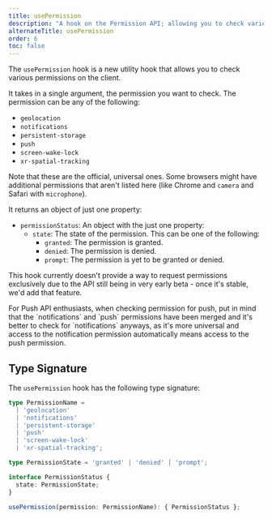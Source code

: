 ```yaml
---
title: usePermission
description: "A hook on the Permission API; allowing you to check various permissions on the client."
alternateTitle: usePermission
order: 6
toc: false
---
```



The `usePermission` hook is a new utility hook that allows you to check various permissions on the client.

It takes in a single argument, the permission you want to check. The permission can be any of the following:

- `geolocation`
- `notifications`
- `persistent-storage`
- `push`
- `screen-wake-lock`
- `xr-spatial-tracking`

Note that these are the official, universal ones. Some browsers might have additional permissions that aren't listed here (like Chrome and `camera` and Safari with `microphone`).

It returns an object of just one property:

- `permissionStatus`: An object with the just one property:
  - `state`: The state of the permission. This can be one of the following:
    - `granted`: The permission is granted.
    - `denied`: The permission is denied.
    - `prompt`: The permission is yet to be granted or denied.

This hook currently doesn't provide a way to request permissions exclusively due to the API still being in very early beta - once it's stable, we'd add that feature.

<Info>
  For Push API enthusiasts, when checking permission for push, put in mind that the `notifications` and `push` permissions have been merged and it's better to check for `notifications` anyways, as it's more universal and access to the notification permission automatically means access to the push permission.
</Info>

## Type Signature

The `usePermission` hook has the following type signature:

```ts
type PermissionName =
  | 'geolocation'
  | 'notifications'
  | 'persistent-storage'
  | 'push'
  | 'screen-wake-lock'
  | 'xr-spatial-tracking';

type PermissionState = 'granted' | 'denied' | 'prompt';

interface PermissionStatus {
  state: PermissionState;
}

usePermission(permission: PermissionName): { PermissionStatus };
```
